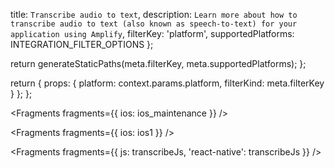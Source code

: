   title: `Transcribe audio to text`,
  description: `Learn more about how to transcribe audio to text (also known as speech-to-text) for your application using Amplify`,
  filterKey: 'platform',
  supportedPlatforms: INTEGRATION_FILTER_OPTIONS
};



  return generateStaticPaths(meta.filterKey, meta.supportedPlatforms);
};

  return {
    props: {
      platform: context.params.platform,
      filterKind: meta.filterKey
    }
  };
};


<Fragments fragments={{ ios: ios_maintenance }} />


<Fragments fragments={{ ios: ios1 }} />


<Fragments fragments={{ js: transcribeJs, 'react-native': transcribeJs }} />
